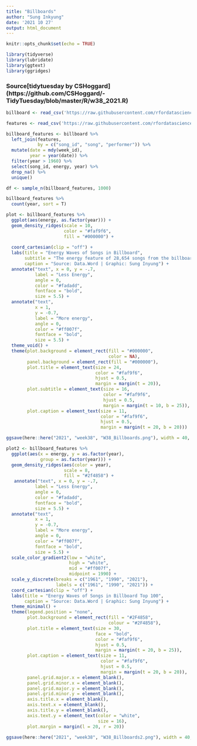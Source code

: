 ```yaml
---
title: "Billboards"
author: "Sung Inkyung"
date: '2021 10 27'
output: html_document
---
```


```r
knitr::opts_chunk$set(echo = TRUE)
```

```r
library(tidyverse)
library(lubridate)
library(ggtext)
library(ggridges)
```
### Source[tidytuesday by CSHoggard] (https://github.com/CSHoggard/-TidyTuesday/blob/master/R/w38_2021.R)

```r
billboard <- read_csv('https://raw.githubusercontent.com/rfordatascience/tidytuesday/master/data/2021/2021-09-14/billboard.csv')

features <- read_csv('https://raw.githubusercontent.com/rfordatascience/tidytuesday/master/data/2021/2021-09-14/audio_features.csv')

```


```r
billboard_features <- billboard %>% 
  left_join(features, 
            by = c("song_id", "song", "performer")) %>% 
  mutate(date = mdy(week_id),
         year = year(date)) %>% 
  filter(year > 1960) %>% 
  select(song_id, energy, year) %>% 
  drop_na() %>% 
  unique()

df <- sample_n(billboard_features, 1000)

billboard_features %>% 
  count(year, sort = T)
```


```r
plot <- billboard_features %>% 
  ggplot(aes(energy, as.factor(year))) +
  geom_density_ridges(scale = 10,
                      color = "#faf9f6",
                      fill = "#000000") +
  
  coord_cartesian(clip = "off") +
  labs(title = "Energy Waves of Songs in Billboard",
       subtitle = "The energy feature of 28,654 songs from the billboard top 100 from 1960(bottom) to 2021(top)",
       caption = "Source: Data.Word | Graphic: Sung Inyung") +
  annotate("text", x = 0, y = -.7, 
           label = "Less Energy", 
           angle = 0, 
           color = "#fadadd", 
           fontface = "bold", 
           size = 5.5) +
  annotate("text", 
           x = 1, 
           y = -0.7, 
           label = "More energy", 
           angle = 0, 
           color = "#ff007f",
           fontface = "bold", 
           size = 5.5) +
  theme_void() +
  theme(plot.background = element_rect(fill = "#000000",
                                       color = NA),
        panel.background = element_rect(fill = "#000000"),
        plot.title = element_text(size = 24,
                                  color = "#faf9f6",
                                  hjust = 0.5,
                                  margin = margin(t = 20)),
        plot.subtitle = element_text(size = 16, 
                                     color = "#faf9f6",
                                     hjust = 0.5,
                                     margin = margin(t = 10, b = 25)),
        plot.caption = element_text(size = 11,
                                    color = "#faf9f6",
                                    hjust = 0.5, 
                                    margin = margin(t = 20, b = 20)))

ggsave(here::here("2021", "week38", "W38_Billboards.png"), width = 40, height = 24, units = "cm")
```

```r
plot2 <- billboard_features %>% 
  ggplot(aes(x = energy, y = as.factor(year),
             group = as.factor(year))) +
  geom_density_ridges(aes(color = year), 
                      scale = 8,
                      fill = "#2f4858") +
   annotate("text", x = 0, y = -.7, 
           label = "Less Energy", 
           angle = 0, 
           color = "#fadadd", 
           fontface = "bold", 
           size = 5.5) +
  annotate("text", 
           x = 1, 
           y = -0.7, 
           label = "More energy", 
           angle = 0, 
           color = "#ff007f",
           fontface = "bold", 
           size = 5.5) +
  scale_color_gradient2(low = "white", 
                        high = "white", 
                        mid = "#ff007f", 
                        midpoint = 1990) +
  scale_y_discrete(breaks = c("1961", "1990", "2021"),
                   labels = c("1961", "1990", "2021")) +
  coord_cartesian(clip = "off") +
  labs(title = "Energy Waves of Songs in Billboard Top 100",
       caption = "Source: Data.Word | Graphic: Sung Inyung") +
  theme_minimal() +
  theme(legend.position = "none",
        plot.background = element_rect(fill = "#2F4858", 
                                       colour = "#2F4858"),
        plot.title = element_text(size = 30,
                                  face = "bold",
                                  color = "#faf9f6",
                                  hjust = 0.5,
                                  margin = margin(t = 20, b = 25)),
        plot.caption = element_text(size = 11,
                                    color = "#faf9f6",
                                    hjust = 0.5, 
                                    margin = margin(t = 20, b = 20)),
        panel.grid.major.x = element_blank(),
        panel.grid.minor.x = element_blank(),
        panel.grid.major.y = element_blank(),
        panel.grid.minor.y = element_blank(),
        axis.title.x = element_blank(),
        axis.text.x = element_blank(),
        axis.title.y = element_blank(),
        axis.text.y = element_text(color = "white",
                                   size = 16),
        plot.margin = margin(l = 20, r = 20))

ggsave(here::here("2021", "week38", "W38_Billboards2.png"), width = 40, height = 24, units = "cm")
```

